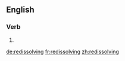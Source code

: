 ==English==

===Verb===
{{head|en}}

# {{present participle of|redissolve|lang=en}}

[[de:redissolving]]
[[fr:redissolving]]
[[zh:redissolving]]